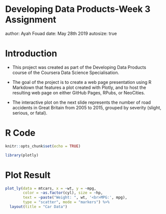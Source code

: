 Developing Data Products-Week 3 Assignment
========================================================
author: Ayah Fouad
date: May 28th 2019
autosize: true

Introduction
========================================================



- This project was created as part of the Developing Data Products course of the Coursera Data Science Specialisation.

- The goal of the project is to create a web page presentation using R Markdown that features a plot created with Plotly, and to host the resulting web page on either GitHub Pages, RPubs, or NeoCities.

- The interactive plot on the next slide represents the number of road accidents in Great Britain from 2005 to 2015, grouped by severity (slight, serious, or fatal).

R Code
========================================================
```r
knitr::opts_chunk$set(echo = TRUE)
```

```r
library(plotly)

```

Plot Result
========================================================

```r
plot_ly(data = mtcars, x = ~wt, y = ~mpg, 
        color = ~as.factor(cyl), size = ~hp,
        text = ~paste("Weight: ", wt, '<br>MPG:', mpg),
        type = "scatter", mode = "markers") %>%
  layout(title = "Car Data")
```
